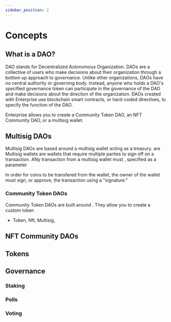 ```yaml
---
sidebar_position: 2
---
```


# Concepts

## What is a DAO?

DAO stands for Decentralized Autonomous Organization. DAOs are a collective of users who make decisions about their organization through a bottom up approach to governance. Unlike other organizations, DAOs have no central authority or governing body. Instead, anyone who holds a DAO's specified governance token can participate in the governance of the DAO and make decisions about the direction of the organization. DAOs created with Enterprise use blockchain smart contracts, or hard-coded directives, to specify the function of the DAO.


Enterprise allows you to create a Community Token DAO, an NFT Community DAO, or a multisig wallet.


## Multisig DAOs

Multisig DAOs are based around a multisig wallet acting as a treasury.  are 
Multisig wallets are wallets that require multiple parties to sign off on a transaction. ANy transaction from a multisig wallet must , specified as a parameter 

In order for coins to be transfered from the wallet, the owner of the wallet must sign, or approve,  the transaction using a "signature." 

### Community Token DAOs

Community Token DAOs are built around . They allow you to create a custom token 

- Token,
    Nft,
    Multisig,

## NFT Community DAOs


## Tokens



## Governance

### Staking

### Polls

### Voting
